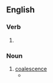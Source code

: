 ==English==

===Verb===
{{head|en|verb form}}

# {{present participle of|en|coalesce|nocat=1}}

===Noun===
{{en-noun}}

# [[coalescence]]
#* {{quote-journal|en|year=2015|date=|author=Zafar Ahmed, Joseph Amal Nathan, Dhruv Sharma, Dona Ghosh|title=Real discrete spectrum of complex PT-symmetric scattering potentials|journal=arXiv|url=http://arxiv.org/abs/1510.06226|doi=|volume=|issue=|pages=
|passage=We attribute such '''coalescings''' of eigenvalues to the presence of a finite barrier (on the either side of <math>\text{x=0}</math> ) which has been linked to a recent study of stokes phenomenon in the complex PT-symmetric potentials..}}